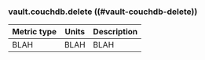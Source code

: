 ### vault.couchdb.delete ((#vault-couchdb-delete))

Metric type | Units | Description
----------- | ----- | -----------
BLAH     | BLAH    | BLAH